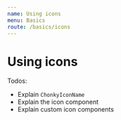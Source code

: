 ```yaml
---
name: Using icons
menu: Basics
route: /basics/icons
---
```


# Using icons

Todos:

-   Explain `ChonkyIconName`
-   Explain the icon component
-   Explain custom icon components
